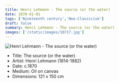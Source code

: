 ```yaml
---
title: Henri Lehmann - The source (or the water)
date: 1870-01-01
tags: ['Nineteenth century','Neo-Classicism']
draft: false
summary: Henri Lehmann - The source (or the water)
images: ['/static/images/10717.jpg']
---
```


![Henri Lehmann - The source (or the water)](/static/images/10717.jpg)

* Title: The source (or the water)
* Artist: Henri Lehmann (1814-1882)
* Date: c.1870
* Medium: Oil on canvas
* Dimensions:  121 x 150 cm


